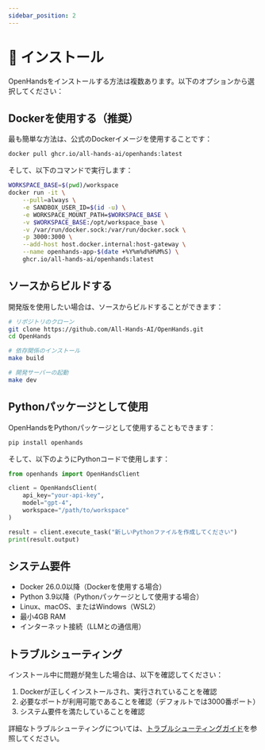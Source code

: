 ```yaml
---
sidebar_position: 2
---
```


# 🔧 インストール

OpenHandsをインストールする方法は複数あります。以下のオプションから選択してください：

## Dockerを使用する（推奨）

最も簡単な方法は、公式のDockerイメージを使用することです：

```bash
docker pull ghcr.io/all-hands-ai/openhands:latest
```

そして、以下のコマンドで実行します：

```bash
WORKSPACE_BASE=$(pwd)/workspace
docker run -it \
    --pull=always \
    -e SANDBOX_USER_ID=$(id -u) \
    -e WORKSPACE_MOUNT_PATH=$WORKSPACE_BASE \
    -v $WORKSPACE_BASE:/opt/workspace_base \
    -v /var/run/docker.sock:/var/run/docker.sock \
    -p 3000:3000 \
    --add-host host.docker.internal:host-gateway \
    --name openhands-app-$(date +%Y%m%d%H%M%S) \
    ghcr.io/all-hands-ai/openhands:latest
```

## ソースからビルドする

開発版を使用したい場合は、ソースからビルドすることができます：

```bash
# リポジトリのクローン
git clone https://github.com/All-Hands-AI/OpenHands.git
cd OpenHands

# 依存関係のインストール
make build

# 開発サーバーの起動
make dev
```

## Pythonパッケージとして使用

OpenHandsをPythonパッケージとして使用することもできます：

```bash
pip install openhands
```

そして、以下のようにPythonコードで使用します：

```python
from openhands import OpenHandsClient

client = OpenHandsClient(
    api_key="your-api-key",
    model="gpt-4",
    workspace="/path/to/workspace"
)

result = client.execute_task("新しいPythonファイルを作成してください")
print(result.output)
```

## システム要件

- Docker 26.0.0以降（Dockerを使用する場合）
- Python 3.9以降（Pythonパッケージとして使用する場合）
- Linux、macOS、またはWindows（WSL2）
- 最小4GB RAM
- インターネット接続（LLMとの通信用）

## トラブルシューティング

インストール中に問題が発生した場合は、以下を確認してください：

1. Dockerが正しくインストールされ、実行されていることを確認
2. 必要なポートが利用可能であることを確認（デフォルトでは3000番ポート）
3. システム要件を満たしていることを確認

詳細なトラブルシューティングについては、[トラブルシューティングガイド](/ja/modules/usage/troubleshooting/troubleshooting)を参照してください。